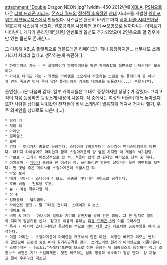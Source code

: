 attachment:"Double Dragon NEON.jpg"?width=450
{{{#!html
<iframe width="640" height="360" src="http://www.youtube.com/embed/KanfIAJ892I?feature=player_detailpage" frameborder="0" allowfullscreen></iframe>
}}}
2012년에 [[XBLA]], [[PSN]]으로 나온 [[더블 드래곤 시리즈]]. [[몬스터 월드]]의 [[정신적 후속작]]인 [[샨테]] 시리즈를 개발한 [[웨이포워드 테크놀로지스]]에서 만들었다. 시스템은 완전히 바뀌고 마치 [[베어 너클 시리즈]]마냥 원호공격 시스템이 생겼다. 원호공격을 사용하면 용이 '''∞'''모양으로 날아다니는 이펙트가 나타난다. 게다가 온라인게임처럼 인벤토리 옵션도 추가되었으며 2인용으로 할 경우에만 있는 옵션도 존재한다.

그 다음해 XBLA 플랫폼으로 더블드래곤 리메이크가 하나 등장하지만... 너무나도 쓰레기라서 차라리 없다고 생각하는게 속편하다.

 * 하이파이브 기능 - 두 플레이어가 하이파이브를 하면 체력총합의 절반으로 나눠가지는 모드이다.
 * 카세트 테이프 기능 - 카셋트 아이템을 소모해서 사용하는 스킬로 두 플레이어 중 하나가 먼저 죽으면 아직 죽지 않은 플레이어가 카세트 테이프를 되돌려서(...) 부활시킨다.

출연진(…)은 다음과 같다. 일부 캐릭터들은 그대로 등장하지만 상당수가 잘렸다. 그리고 적이 처음 등장하면 등장소개 내용이 나온다. 적 중에서는 여성의 비율이 대폭 높아졌다. 또한 사람을 상대로 싸워왔던 전작들에 비해 스케일이 월등하게 커져서 전차나 헬기, 우주 외계인을 상대로도 싸운다[...]
 * 빌리 리
 * 지미 리
 * 마리안
 * 윌리엄스
 * 로퍼
 * 린다 - 여러가지 종류로 등장한다. 스테이지 7이후부터는 스타킹이 팬티스타킹으로 바뀐다. 패키지 타이틀에도 마리안과 함께 스컬마게돈의 양 옆을 차지한 이 게임의 색기담당.
 * 아보보 - 크기가 비정상적으로 큰 적. 적응이 쉽게 안 된다면 여러모로 난적 중 하나.
 * 이치즈미 - [[게이샤]] 복장을 한 여성형 적. 쓰러뜨리면 영혼이 날아가는 듯한 이펙트를 보인다. 먼 옛날 죽은 게이샤를 스컬마게돈이 부활시킨 적. 
 * 바오 보시
 * 메카 바이커 - 스테이지 4 보스. 공중을 떠다니는 바이크로 공격한다.
 * 호버 비즐 - 전투용 로봇.
 * 슌 - 여성 격투가형 적.
 * 장 쉬
 * 킬러콥터 - 헬리콥터. 
 * 자이언트 탱크 - 말 그대로 전차다. 스테이지 6 보스.
 * 테이프 웜
 * 비미 & 재미 - 아보보에 빌리와 지미의 유전자를 넣어 만든 괴물. 그 큰 덩치로 빌리와 지미의 필살기를 쓴다. 참고로 이름의 유래는 [[더블 드래곤 3]]의 이름 오타사건.
 * 록시 - 마지막 스테이지에만 등장하는 적으로 [[베어 너클 2]]의 제트처럼 공중부양을 하며 공격한다.
 * 이블 마리안 - 스컬마게돈이 마리안을 개조해서 만든 마인. 복장만 바뀌고 외모는 변하지 않았으며 공중에 둥둥 떠서 원거리공격을 한다. 쓰러뜨리면 원래의 마리안으로 되돌아온다.
 * 스컬마게돈 - [wiki:"슈레더"초반에 보스로 잠깐 등장한 뒤 최종보스로 등장하는 적.] 최종보스 버전은 기가 스컬마게돈. 멋진 외모와는 달리 행동과 목소리가 정말 깬다. 걍 까놓고 말해 우주구급 개초딩.
